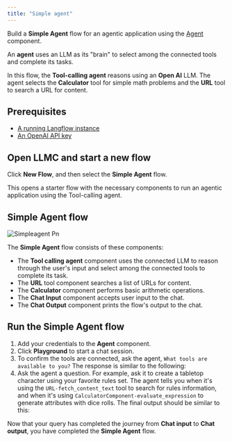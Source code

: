```yaml
---
title: "Simple agent"
---
```


Build a **Simple Agent** flow for an agentic application using the [Agent](https://docs.langflow.org/agents) component.

An **agent** uses an LLM as its "brain" to select among the connected tools and complete its tasks.

In this flow, the **Tool-calling agent** reasons using an **Open AI** LLM. The agent selects the **Calculator** tool for simple math problems and the **URL** tool to search a URL for content.

## **Prerequisites**[**​**](https://docs.langflow.org/simple-agent#prerequisites)

- [A running Langflow instance](https://docs.langflow.org/get-started-installation)
- [An OpenAI API key](https://platform.openai.com/)

## **Open LLMC and start a new flow**[**​**](https://docs.langflow.org/simple-agent#open-langflow-and-start-a-new-flow)

Click **New Flow**, and then select the **Simple Agent** flow.

This opens a starter flow with the necessary components to run an agentic application using the Tool-calling agent.

## **Simple Agent flow**

![Simpleagent Pn](/images/simpleagent.png)

The **Simple Agent** flow consists of these components:

- The **Tool calling agent** component uses the connected LLM to reason through the user's input and select among the connected tools to complete its task.
- The **URL** tool component searches a list of URLs for content.
- The **Calculator** component performs basic arithmetic operations.
- The **Chat Input** component accepts user input to the chat.
- The **Chat Output** component prints the flow's output to the chat.

## **Run the Simple Agent flow**[**​**](https://docs.langflow.org/simple-agent#run-the-simple-agent-flow)

1. Add your credentials to the **Agent** component.
2. Click **Playground** to start a chat session.
3. To confirm the tools are connected, ask the agent, `What tools are available to you?` The response is similar to the following:
4. Ask the agent a question. For example, ask it to create a tabletop character using your favorite rules set. The agent tells you when it's using the `URL-fetch_content_text` tool to search for rules information, and when it's using `CalculatorComponent-evaluate_expression` to generate attributes with dice rolls. The final output should be similar to this:

Now that your query has completed the journey from **Chat input** to **Chat output**, you have completed the **Simple Agent** flow.